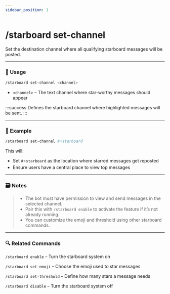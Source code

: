 ```yaml
---
sidebar_position: 1
---
```


# /starboard set-channel

Set the destination channel where all qualifying starboard messages will be posted.

<hr className="md-divider-gradient" />

### 💬 Usage
```bash
/starboard set-channel <channel>
```
- `<channel>` – The text channel where star-worthy messages should appear

:::success
Defines the starboard channel where highlighted messages will be sent.
:::

<hr className="md-divider-gradient" />

### 📌 Example
```bash
/starboard set-channel #⭐starboard
```
This will:
- Set `#⭐starboard` as the location where starred messages get reposted
- Ensure users have a central place to view top messages

<hr className="md-divider-gradient" />

### 🗃️ Notes
> - The bot must have permission to view and send messages in the selected channel.
> - Pair this with `/starboard enable` to activate the feature if it’s not already running.
> - You can customize the emoji and threshold using other starboard commands.

<hr className="md-divider-gradient" />

### 🔍 Related Commands
`/starboard enable` – Turn the starboard system on

`/starboard set-emoji` – Choose the emoji used to star messages

`/starboard set-threshold` – Define how many stars a message needs

`/starboard disable` – Turn the starboard system off